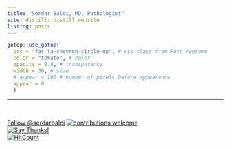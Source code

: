 ```yaml
---
title: "Serdar Balci, MD, Pathologist"
site: distill::distill_website
listing: posts
---
```


```r
gotop::use_gotop(
  src = "fas fa-chevron-circle-up", # css class from Font Awesome
  color = "tomato", # color
  opacity = 0.8, # transparency
  width = 30, # size
  # appear = 100 # number of pixels before appearance
  appear = 0
  )
```



---


<br>

<aside>
<a class="twitter-follow-button" data-show-count="false"
  href="https://twitter.com/serdarbalci">Follow @serdarbalci</a><script async src="https://platform.twitter.com/widgets.js" charset="utf-8"></script>
[![contributions welcome](https://img.shields.io/badge/contributions-welcome-brightgreen.svg?style=flat)](https://github.com/sbalci/)  
[![Say Thanks!](https://img.shields.io/badge/Say%20Thanks-!-1EAEDB.svg)](https://saythanks.io/to/sbalci)  
[![HitCount](http://hits.dwyl.io/sbalci/sbalci.github.io.svg)](http://hits.dwyl.io/sbalci/sbalci.github.io)  
</aside>
